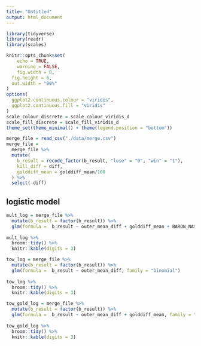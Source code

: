 ```yaml
---
title: "Untitled"
output: html_document
---
```


```r
library(tidyverse)
library(readr)
library(scales)

knitr::opts_chunk$set(
	echo = TRUE,
	warning = FALSE,
	fig.width = 8, 
  fig.height = 6,
  out.width = "90%"
)
options(
  ggplot2.continuous.colour = "viridis",
  ggplot2.continuous.fill = "viridis"
)
scale_colour_discrete = scale_colour_viridis_d
scale_fill_discrete = scale_fill_viridis_d
theme_set(theme_minimal() + theme(legend.position = "bottom"))
```

```r
merge_file = read_csv("./data/merge.csv")
merge_file =
  merge_file %>% 
  mutate(
    b_result = recode_factor(b_result, "lose" = "0", "win" = "1"),
    kill_diff = diff,
    golddiff_mean = golddiff_mean/100
  ) %>% 
  select(-diff)
```

## logistic model

```r
mult_log = merge_file %>% 
  mutate(b_result = factor(b_result)) %>% 
  glm(formula =  b_result ~ outer_mean_diff + golddiff_mean + BARON_NASHOR + DRAGON + RIFT_HERALD + AIR_DRAGON + EARTH_DRAGON + ELDER_DRAGON + WATER_DRAGON + FIRE_DRAGON + kill_diff, family = "binomial")
 
mult_log %>% 
  broom::tidy() %>% 
  knitr::kable(digits = 3)

```

```r
tow_log = merge_file %>% 
  mutate(b_result = factor(b_result)) %>% 
  glm(formula =  b_result ~ outer_mean_diff, family = "binomial")
 
tow_log %>% 
  broom::tidy() %>% 
  knitr::kable(digits = 3)
```


```r
tow_gold_log = merge_file %>% 
  mutate(b_result = factor(b_result)) %>% 
  glm(formula =  b_result ~ outer_mean_diff + golddiff_mean, family = "binomial")
 
tow_gold_log %>% 
  broom::tidy() %>% 
  knitr::kable(digits = 3)
```

